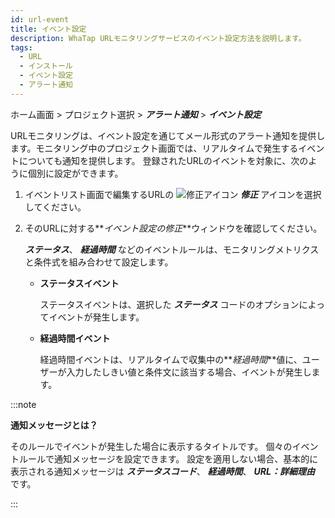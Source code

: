 ```yaml
---
id: url-event
title: イベント設定
description: WhaTap URLモニタリングサービスのイベント設定方法を説明します。
tags:
  - URL
  - インストール
  - イベント設定
  - アラート通知
---
```


ホーム画面 > プロジェクト選択 > **_アラート通知_** > **_イベント設定_**

URLモニタリングは、イベント設定を通じてメール形式のアラート通知を提供します。モニタリング中のプロジェクト画面では、リアルタイムで発生するイベントについても通知を提供します。 登録されたURLのイベントを対象に、次のように個別に設定ができます。 

1.  イベントリスト画面で編集するURLの ![修正アイコン](/img/ico-edit.svg) **_修正_** アイコンを選択してください。

    <ImgLang img='url-event.png' desc='イベントリスト' />

2.  そのURLに対する**_イベント設定の修正_**ウィンドウを確認してください。 

    <ImgLang img='url-event-mod.png' desc='URLイベント設定' />

    **_ステータス_**、 **_経過時間_** などのイベントルールは、モニタリングメトリクスと条件式を組み合わせて設定します。 

    -   **ステータスイベント**

        ステータスイベントは、選択した **_ステータス_** コードのオプションによってイベントが発生します。

        <ImgLang img='alert_status.png' desc='ステータスイベント' />

    -   **経過時間イベント**

        経過時間イベントは、リアルタイムで収集中の**_経過時間_**値に、ユーザーが入力したしきい値と条件文に該当する場合、イベントが発生します。

        <ImgLang img='alert_elapsed.png' desc='経過時間イベント' />

:::note 

**通知メッセージとは？**

そのルールでイベントが発生した場合に表示するタイトルです。 個々のイベントルールで通知メッセージを設定できます。 設定を適用しない場合、基本的に表示される通知メッセージは **_ステータスコード_**、 **_経過時間_**、 **_URL：詳細理由_** です。

:::
